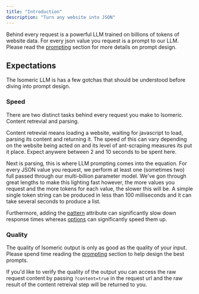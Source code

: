 ```yaml
---
title: "Introduction"
description: "Turn any website into JSON"
---
```


Behind every request is a powerful LLM trained on billions of tokens of website data. For every json value you request is a prompt to our LLM. Please read the [prompting](./prompting) section for more details on prompt design.

## Expectations
The Isomeric LLM is has a few gotchas that should be understood before diving into prompt design.

### Speed
There are two distinct tasks behind every request you make to Isomeric. Content retrevial and parsing.

Content retrevial means loading a website, waiting for javascript to load, parsing its content and returning it. The speed of this can vary depending on the website being acted on and its level of ant-scraping measures its put it place. Expect anywere between 2 and 10 seconds to be spent here.

Next is parsing, this is where LLM prompting comes into the equation. For every JSON value you request, we perform at least one (sometimes two) full passed through our multi-billion parameter model. We've gon through great lengths to make this lighting fast however, the more values you request and the more tokens for each value, the slower this will be. A simple single token string can be produced in less than 100 milliseconds and it can take several seconds to produce a list.

Furthermore, adding the [pattern](./prompting#pattern) attribute can significantly slow down response times whereas [options](./prompting#options) can significantly speed them up.

### Quality
The quality of Isomeric output is only as good as the quality of your input. Please spend time reading the [prompting](./prompting) section to help design the best prompts.

If you'd like to verify the quality of the output you can access the raw request content by passing `?content=true` in the request url and the raw result of the content retreival step will be returned to you.